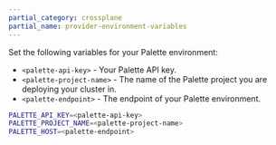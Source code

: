 ```yaml
---
partial_category: crossplane
partial_name: provider-environment-variables
---    
```


Set the following variables for your Palette environment:

- `<palette-api-key>` - Your Palette API key.
- `<palette-project-name>` - The name of the Palette project you are deploying your cluster in.
- `<palette-endpoint>` - The endpoint of your Palette environment.

```bash
PALETTE_API_KEY=<palette-api-key>
PALETTE_PROJECT_NAME=<palette-project-name>
PALETTE_HOST=<palette-endpoint>
```